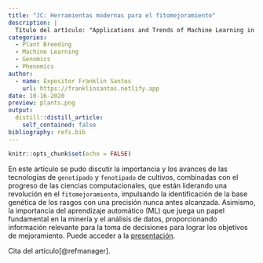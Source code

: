 ```yaml
---
title: "JC: Herramientas modernas para el fitomejoramiento"
description: |
  Título del artículo: "Applications and Trends of Machine Learning in Genomics and Phenomics for Next-Generation Breeding".
categories:
  - Plant Breeding
  - Machine Learning
  - Genomics
  - Phenomics
author:
  - name: Expositor Franklin Santos
    url: https://franklinsantos.netlify.app
date: 10-16-2020
preview: plants.png
output:
  distill::distill_article:
    self_contained: false
bibliography: refs.bib
---
```



```r
knitr::opts_chunk$set(echo = FALSE)
```

En este artículo se pudo discutir la importancia y los avances de las tecnologías de `genotipado` y `fenotipado` de cultivos, combinadas con el progreso de las ciencias computacionales, que están liderando una revolución en el `fitomejoramiento`, impulsando la identificación de la base genética de los rasgos con una precisión nunca antes alcanzada. Asimismo, la importancia del aprendizaje automático (ML) que juega un papel fundamental en la minería y el análisis de datos, proporcionando información relevante para la toma de decisiones para lograr los objetivos de mejoramiento.
Puede acceder a la [presentación](https://docs.google.com/presentation/d/1VgNYOiAqcB0VwoPIpXNhIk3LGCBjpd5_9Lp2ssAr3-k/edit?usp=sharing).


Cita del artículo[@refmanager].